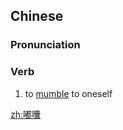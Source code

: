 ==Chinese==
{{zh-forms}}

===Pronunciation===
{{zh-pron
|m=dūnang
|cat=v
}}

===Verb===
{{zh-verb}}

# to [[mumble]] to oneself

[[zh:嘟囔]]